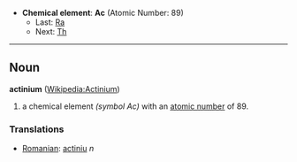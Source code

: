 *'''Chemical element''': '''Ac''' (Atomic Number: 89)
**Last: [[Radon|Ra]]
**Next: [[Thorium|Th]]
----
== Noun ==
'''actinium''' ([[en:Actinium|Wikipedia:Actinium]])

# a chemical element ''(symbol Ac)'' with an [[atomic number]] of 89.

===Translations===
*[[Romanian]]: [[actiniu]] ''n''